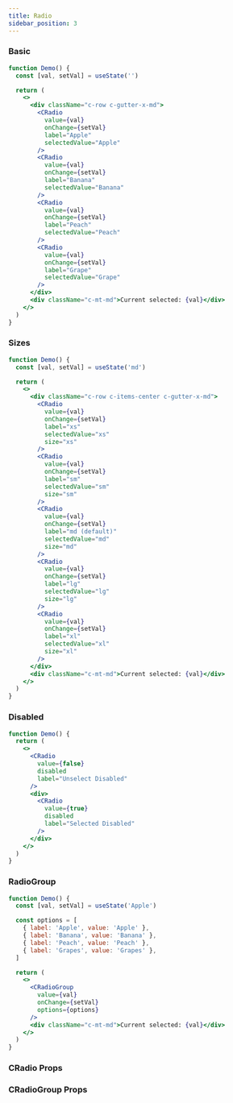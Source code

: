 ```yaml
---
title: Radio
sidebar_position: 3
---
```


### Basic

```jsx live
function Demo() {
  const [val, setVal] = useState('')

  return (
    <>
      <div className="c-row c-gutter-x-md">
        <CRadio
          value={val}
          onChange={setVal}
          label="Apple"
          selectedValue="Apple"
        />
        <CRadio
          value={val}
          onChange={setVal}
          label="Banana"
          selectedValue="Banana"
        />
        <CRadio
          value={val}
          onChange={setVal}
          label="Peach"
          selectedValue="Peach"
        />
        <CRadio
          value={val}
          onChange={setVal}
          label="Grape"
          selectedValue="Grape"
        />
      </div>
      <div className="c-mt-md">Current selected: {val}</div>
    </>
  )
}
```

### Sizes

```jsx live
function Demo() {
  const [val, setVal] = useState('md')

  return (
    <>
      <div className="c-row c-items-center c-gutter-x-md">
        <CRadio
          value={val}
          onChange={setVal}
          label="xs"
          selectedValue="xs"
          size="xs"
        />
        <CRadio
          value={val}
          onChange={setVal}
          label="sm"
          selectedValue="sm"
          size="sm"
        />
        <CRadio
          value={val}
          onChange={setVal}
          label="md (default)"
          selectedValue="md"
          size="md"
        />
        <CRadio
          value={val}
          onChange={setVal}
          label="lg"
          selectedValue="lg"
          size="lg"
        />
        <CRadio
          value={val}
          onChange={setVal}
          label="xl"
          selectedValue="xl"
          size="xl"
        />
      </div>
      <div className="c-mt-md">Current selected: {val}</div>
    </>
  )
}
```

### Disabled

```jsx live
function Demo() {
  return (
    <>
      <CRadio
        value={false}
        disabled
        label="Unselect Disabled"
      />
      <div>
        <CRadio
          value={true}
          disabled
          label="Selected Disabled"
        />
      </div>
    </>
  )
}
```

### RadioGroup

```jsx live
function Demo() {
  const [val, setVal] = useState('Apple')

  const options = [
    { label: 'Apple', value: 'Apple' },
    { label: 'Banana', value: 'Banana' },
    { label: 'Peach', value: 'Peach' },
    { label: 'Grapes', value: 'Grapes' },
  ]

  return (
    <>
      <CRadioGroup
        value={val}
        onChange={setVal}
        options={options}
      />
      <div className="c-mt-md">Current selected: {val}</div>
    </>
  )
}
```

### CRadio Props

<PropTable
  name="CRadio"
  typeWidth="260px"
/>

### CRadioGroup Props

<PropTable
  name="CRadioGroup"
  typeWidth="260px"
/>
